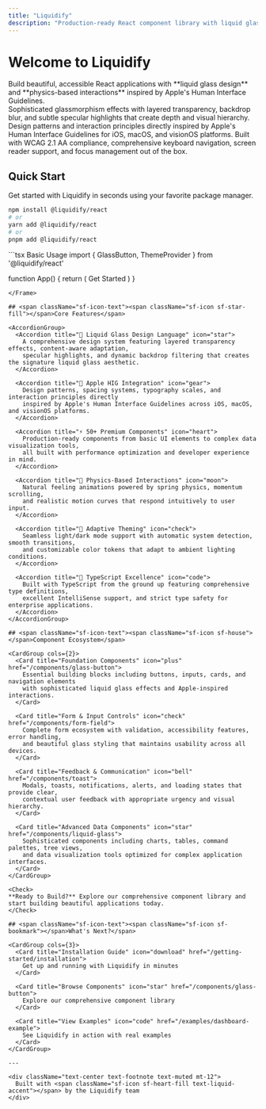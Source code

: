```yaml
---
title: "Liquidify"
description: "Production-ready React component library with liquid glass design and physics-based interactions inspired by Apple's Human Interface Guidelines"
---
```


# Welcome to Liquidify

<div className="text-display font-display mb-8">
  Build beautiful, accessible React applications with **liquid glass design** and
  **physics-based interactions** inspired by Apple's Human Interface Guidelines.
</div>

<CardGroup cols={3}>
  <Card title="Liquid Glass Design" icon="star">
    Sophisticated glassmorphism effects with layered transparency, backdrop blur, 
    and subtle specular highlights that create depth and visual hierarchy.
  </Card>

  <Card title="Apple HIG Inspired" icon="gear">
    Design patterns and interaction principles directly inspired by Apple's Human 
    Interface Guidelines for iOS, macOS, and visionOS platforms.
  </Card>

  <Card title="Accessibility First" icon="heart">
    Built with WCAG 2.1 AA compliance, comprehensive keyboard navigation, 
    screen reader support, and focus management out of the box.
  </Card>
</CardGroup>

## <span className="sf-icon-text"><span className="sf-icon sf-magnifyingglass"></span>Quick Start</span>

<Tip>
  Get started with Liquidify in seconds using your favorite package manager.
</Tip>

```bash
npm install @liquidify/react
# or
yarn add @liquidify/react
# or
pnpm add @liquidify/react
```

<Frame>
```tsx Basic Usage
import { GlassButton, ThemeProvider } from '@liquidify/react'

function App() {
  return (
    <ThemeProvider>
      <GlassButton variant="primary">Get Started</GlassButton>
    </ThemeProvider>
  )
}
```
</Frame>

## <span className="sf-icon-text"><span className="sf-icon sf-star-fill"></span>Core Features</span>

<AccordionGroup>
  <Accordion title="🌊 Liquid Glass Design Language" icon="star">
    A comprehensive design system featuring layered transparency effects, content-aware adaptation, 
    specular highlights, and dynamic backdrop filtering that creates the signature liquid glass aesthetic.
  </Accordion>

  <Accordion title="🍎 Apple HIG Integration" icon="gear">
    Design patterns, spacing systems, typography scales, and interaction principles directly 
    inspired by Apple's Human Interface Guidelines across iOS, macOS, and visionOS platforms.
  </Accordion>

  <Accordion title="⚡ 50+ Premium Components" icon="heart">
    Production-ready components from basic UI elements to complex data visualization tools, 
    all built with performance optimization and developer experience in mind.
  </Accordion>

  <Accordion title="🎯 Physics-Based Interactions" icon="moon">
    Natural feeling animations powered by spring physics, momentum scrolling, 
    and realistic motion curves that respond intuitively to user input.
  </Accordion>

  <Accordion title="🌙 Adaptive Theming" icon="check">
    Seamless light/dark mode support with automatic system detection, smooth transitions, 
    and customizable color tokens that adapt to ambient lighting conditions.
  </Accordion>

  <Accordion title="📝 TypeScript Excellence" icon="code">
    Built with TypeScript from the ground up featuring comprehensive type definitions, 
    excellent IntelliSense support, and strict type safety for enterprise applications.
  </Accordion>
</AccordionGroup>

## <span className="sf-icon-text"><span className="sf-icon sf-house"></span>Component Ecosystem</span>

<CardGroup cols={2}>
  <Card title="Foundation Components" icon="plus" href="/components/glass-button">
    Essential building blocks including buttons, inputs, cards, and navigation elements 
    with sophisticated liquid glass effects and Apple-inspired interactions.
  </Card>

  <Card title="Form & Input Controls" icon="check" href="/components/form-field">
    Complete form ecosystem with validation, accessibility features, error handling, 
    and beautiful glass styling that maintains usability across all devices.
  </Card>

  <Card title="Feedback & Communication" icon="bell" href="/components/toast">
    Modals, toasts, notifications, alerts, and loading states that provide clear, 
    contextual user feedback with appropriate urgency and visual hierarchy.
  </Card>

  <Card title="Advanced Data Components" icon="star" href="/components/liquid-glass">
    Sophisticated components including charts, tables, command palettes, tree views, 
    and data visualization tools optimized for complex application interfaces.
  </Card>
</CardGroup>

<Check>
**Ready to Build?** Explore our comprehensive component library and start building beautiful applications today.
</Check>

## <span className="sf-icon-text"><span className="sf-icon sf-bookmark"></span>What's Next?</span>

<CardGroup cols={3}>
  <Card title="Installation Guide" icon="download" href="/getting-started/installation">
    Get up and running with Liquidify in minutes
  </Card>

  <Card title="Browse Components" icon="star" href="/components/glass-button">
    Explore our comprehensive component library
  </Card>

  <Card title="View Examples" icon="code" href="/examples/dashboard-example">
    See Liquidify in action with real examples
  </Card>
</CardGroup>

---

<div className="text-center text-footnote text-muted mt-12">
  Built with <span className="sf-icon sf-heart-fill text-liquid-accent"></span> by the Liquidify team
</div>
```
